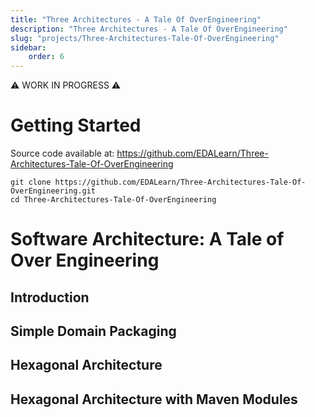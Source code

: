 ```yaml
---
title: "Three Architectures - A Tale Of OverEngineering"
description: "Three Architectures - A Tale Of OverEngineering"
slug: "projects/Three-Architectures-Tale-Of-OverEngineering"
sidebar:
    order: 6
---
```


⚠️ WORK IN PROGRESS ⚠️

# Getting Started

Source code available at: https://github.com/EDALearn/Three-Architectures-Tale-Of-OverEngineering

```shell
git clone https://github.com/EDALearn/Three-Architectures-Tale-Of-OverEngineering.git
cd Three-Architectures-Tale-Of-OverEngineering
```

# Software Architecture: A Tale of Over Engineering

## Introduction


## Simple Domain Packaging

## Hexagonal Architecture

## Hexagonal Architecture with Maven Modules
